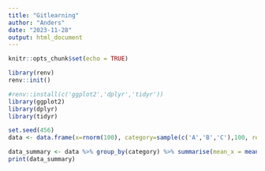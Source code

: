```yaml
---
title: "Gitlearning"
author: "Anders"
date: "2023-11-28"
output: html_document
---
```


```r
knitr::opts_chunk$set(echo = TRUE)
```

```r
library(renv)
renv::init()

#renv::install(c('ggplot2','dplyr','tidyr'))
library(ggplot2)
library(dplyr)
library(tidyr)
```

```r
set.seed(456)
data <- data.frame(x=rnorm(100), category=sample(c('A','B','C'),100, replace = T)) %>% mutate(y=2*x+rnorm(100))
```

```r
data_summary <- data %>% group_by(category) %>% summarise(mean_x = mean(x), sd_y = sd(y), n = n())
print(data_summary)
```
